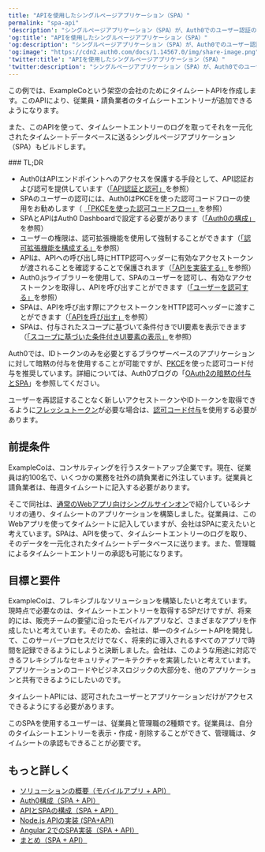 ---
title: "APIを使用したシングルページアプリケーション（SPA）"
permalink: "spa-api"
'description': "シングルページアプリケーション（SPA）が、Auth0でのユーザー認証のために、OpenID Connect（OIDC）とOAuth 2.0の暗黙付与フローを使ってAPIに通信するアーキテクチャをご説明します。"
'og:title': "APIを使用したシングルページアプリケーション（SPA）"
'og:description': "シングルページアプリケーション（SPA）が、Auth0でのユーザー認証のために、OpenID Connect（OIDC）とOAuth 2.0の暗黙付与フローを使ってAPIに通信するアーキテクチャをご説明します。"
'og:image': "https://cdn2.auth0.com/docs/1.14567.0/img/share-image.png"
'twitter:title': "APIを使用したシングルページアプリケーション（SPA）"
'twitter:description': "シングルページアプリケーション（SPA）が、Auth0でのユーザー認証のために、OpenID Connect（OIDC）とOAuth 2.0の暗黙付与フローを使ってAPIに通信するアーキテクチャをご説明します。"
---

この例では、ExampleCoという架空の会社のためにタイムシートAPIを作成します。このAPIにより、従業員・請負業者のタイムシートエントリーが追加できるようになります。

また、このAPIを使って、タイムシートエントリーのログを取ってそれを一元化されたタイムシートデータベースに送るシングルページアプリケーション（SPA）もビルドします。

<Info>
    ### TL;DR

* Auth0はAPIエンドポイントへのアクセスを保護する手段として、API認証および認可を提供しています（[「API認証と認可」](/ja-jp/get-started/architecture-scenarios/spa-api/part-1#api-authentication-and-authorization)を参照）
* SPAのユーザーの認可には、Auth0はPKCEを使った認可コードフローの使用をお勧めします（ [「PKCEを使った認可コードフロー」](/ja-jp/get-started/authentication-and-authorization-flow/call-your-api-using-the-authorization-code-flow-with-pkce)を参照）
* SPAとAPIはAuth0 Dashboardで設定する必要があります（[「Auth0の構成」](/ja-jp/architecture-scenarios/spa-api/part-2#auth0-configuration)を参照）
* ユーザーの権限は、認可拡張機能を使用して強制することができます（[「認可拡張機能を構成する」](/ja-jp/architecture-scenarios/spa-api/part-2#configure-the-authorization-extension)を参照）
* APIは、APIへの呼び出し時にHTTP認可ヘッダーに有効なアクセストークンが渡されることを確認することで保護されます（[「APIを実装する」](/ja-jp/get-started/architecture-scenarios/spa-api/part-3#implement-the-api)を参照）
* Auth0.jsライブラリーを使用して、SPAのユーザーを認可し、有効なアクセストークンを取得し、APIを呼び出すことができます（[「ユーザーを認可する」](/ja-jp/get-started/architecture-scenarios/spa-api/part-3#authorize-the-user)を参照）
* SPAは、APIを呼び出す際にアクセストークンをHTTP認可ヘッダーに渡すことができます（[「APIを呼び出す」](/ja-jp/get-started/architecture-scenarios/spa-api/part-3#call-the-api)を参照）
* SPAは、付与されたスコープに基づいて条件付きでUI要素を表示できます（[「スコープに基づいた条件付きUI要素の表示」](/ja-jp/get-started/architecture-scenarios/spa-api/part-3#display-ui-elements-conditionally-based-on-scope)を参照）

</Info>

<Warning>

Auth0では、IDトークンのみを必要とするブラウザーベースのアプリケーションに対して暗黙の付与を使用することが可能ですが、[PKCE](/ja-jp/get-started/authentication-and-authorization-flow/authorization-code-flow-with-pkce)を使った認可コード付与を推奨しています。詳細については、Auth0ブログの「[OAuth2の暗黙の付与とSPA](https://auth0.com/blog/oauth2-implicit-grant-and-spa/)」を参照してください。

ユーザーを再認証することなく新しいアクセストークンやIDトークンを取得できるように[フレッシュトークン](/ja-jp/secure/tokens/refresh-tokens)が必要な場合は、[認可コード付与](/ja-jp/get-started/authentication-and-authorization-flow/authorization-code-flow/call-your-api-using-the-authorization-code-flow)を使用する必要があります。

</Warning>

## 前提条件

ExampleCoは、コンサルティングを行うスタートアップ企業です。現在、従業員は約100名で、いくつかの業務を社外の請負業者に外注しています。従業員と請負業者は、毎週タイムシートに記入する必要があります。

そこで同社は、[通常のWebアプリ向けシングルサインオン](/ja-jp/get-started/architecture-scenarios/sso-for-regular-web-apps)で紹介しているシナリオの通り、タイムシートのアプリケーションを構築しました。従業員は、このWebアプリを使ってタイムシートに記入していますが、会社はSPAに変えたいと考えています。SPAは、APIを使って、タイムシートエントリーのログを取り、そのデータを一元化されたタイムシートデータベースに送ります。また、管理職によるタイムシートエントリーの承認も可能になります。

## 目標と要件

ExampleCoは、フレキシブルなソリューションを構築したいと考えています。現時点で必要なのは、タイムシートエントリーを取得するSPだけですが、将来的には、販売チームの要望に沿ったモバイルアプリなど、さまざまなアプリを作成したいと考えています。そのため、会社は、単一のタイムシートAPIを開発して、このサーバープロセスだけでなく、将来的に導入されるすべてのアプリで時間を記録できるようにしようと決断しました。会社は、このような用途に対応できるフレキシブルなセキュリティアーキテクチャを実装したいと考えています。アプリケーションのコードやビジネスロジックの大部分を、他のアプリケーションと共有できるようにしたいのです。

タイムシートAPIには、認可されたユーザーとアプリケーションだけがアクセスできるようにする必要があります。

このSPAを使用するユーザーは、従業員と管理職の2種類です。従業員は、自分のタイムシートエントリーを表示・作成・削除することができて、管理職は、タイムシートの承認もできることが必要です。

## もっと詳しく

* [ソリューションの概要（モバイルアプリ + API）](/ja-jp/get-started/architecture-scenarios/spa-api/part-1)
* [Auth0構成（SPA + API）](/ja-jp/get-started/architecture-scenarios/spa-api/part-2)
* [APIとSPAの構成（SPA + API）](/ja-jp/get-started/architecture-scenarios/spa-api/part-3)
* [Node.js APIの実装 (SPA+API)](/ja-jp/get-started/architecture-scenarios/spa-api/api-implementation-nodejs)
* [Angular 2でのSPA実装（SPA + API）](/ja-jp/get-started/architecture-scenarios/spa-api/spa-implementation-angular2)
* [まとめ（SPA + API）](/ja-jp/get-started/architecture-scenarios/spa-api/part-4)